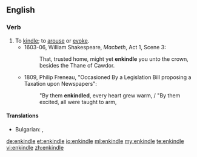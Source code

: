 ==English==

===Verb===
{{en-verb|enkindl|ing}}

# To [[kindle]]; to [[arouse]] or [[evoke]].
#* 1603-06, William Shakespeare, ''Macbeth'', Act 1, Scene 3:
#*: That, trusted home, might yet '''enkindle''' you unto the crown, besides the Thane of Cawdor.
#* 1809, Philip Freneau, "Occasioned By a Legislation Bill proposing a Taxation upon Newspapers":
#*: "By them '''enkindled''', every heart grew warm, / "By them excited, all were taught to arm,

====Translations====
{{trans-top|To [[kindle]]; to [[arouse]] or [[evoke]]}}
* Bulgarian: {{t+|bg|запалвам}}, {{t+|bg|разпалвам}}
{{trans-mid}}
{{trans-bottom}}

[[de:enkindle]]
[[et:enkindle]]
[[io:enkindle]]
[[ml:enkindle]]
[[my:enkindle]]
[[te:enkindle]]
[[vi:enkindle]]
[[zh:enkindle]]
